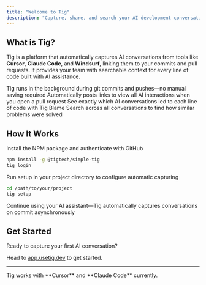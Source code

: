 ```yaml
---
title: "Welcome to Tig"
description: "Capture, share, and search your AI development conversations"
---
```


## What is Tig?

Tig is a platform that automatically captures AI conversations from tools like **Cursor**, **Claude Code**, and **Windsurf**, linking them to your commits and pull requests. It provides your team with searchable context for every line of code built with AI assistance.

<CardGroup cols={2}>
<Card title="Automatic Capture" icon="robot">
  Tig runs in the background during git commits and pushes—no manual saving required
</Card>

<Card title="PR View" icon="code-pull-request">
  Automatically posts links to view all AI interactions when you open a pull request
</Card>

<Card title="Code Context" icon="code-commit">
  See exactly which AI conversations led to each line of code with Tig Blame
</Card>

<Card title="Team Search" icon="magnifying-glass">
  Search across all conversations to find how similar problems were solved
</Card>
</CardGroup>

## How It Works

<Steps>
<Step title="Install Tig">
  Install the NPM package and authenticate with GitHub

  ```bash
  npm install -g @tigtech/simple-tig
  tig login
  ```
</Step>

<Step title="Set Up Your Project">
  Run setup in your project directory to configure automatic capturing

  ```bash
  cd /path/to/your/project
  tig setup
  ```
</Step>

<Step title="Code as Usual">
  Continue using your AI assistant—Tig automatically captures conversations on commit asynchronously
</Step>

</Steps>

## Get Started

Ready to capture your first AI conversation?

Head to [app.usetig.dev](https://app.usetig.dev) to get started.

---

<Info>
Tig works with **Cursor** and **Claude Code** currently.
</Info>
